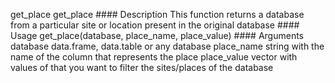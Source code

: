 
get_place get_place
#### Description
This function returns a database from a particular site or location present in the original database
#### Usage
get_place(database, place_name, place_value)
#### Arguments
database data.frame, data.table or any database
place_name string with the name of the column that represents the place
place_value vector with values of that you want to filter the sites/places of the database
